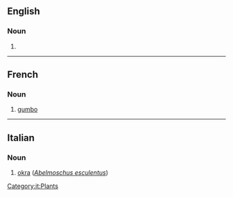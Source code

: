 ==English==

===Noun===
{{en-noun|~}}

# {{alternative form of|gumbo|lang=en}}

{{Webster 1913}}

----

==French==

===Noun===
{{fr-noun|m}}

# {{lb|fr|Louisiana French|}} [[gumbo]]

----

==Italian==

===Noun===
{{it-noun|m}}

# [[okra]] (''[[Abelmoschus esculentus]]'')

[[Category:it:Plants]]